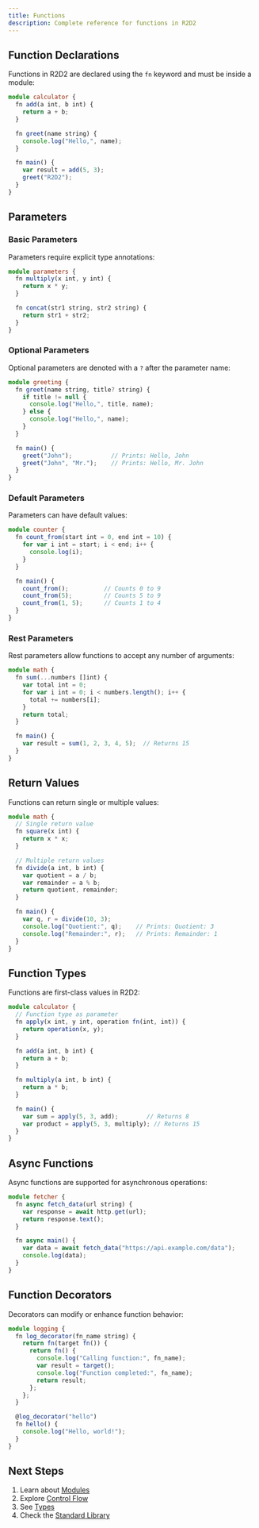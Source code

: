 ```yaml
---
title: Functions
description: Complete reference for functions in R2D2
---
```


## Function Declarations

Functions in R2D2 are declared using the `fn` keyword and must be inside a module:

```typescript
module calculator {
  fn add(a int, b int) {
    return a + b;
  }

  fn greet(name string) {
    console.log("Hello,", name);
  }

  fn main() {
    var result = add(5, 3);
    greet("R2D2");
  }
}
```

## Parameters

### Basic Parameters

Parameters require explicit type annotations:

```typescript
module parameters {
  fn multiply(x int, y int) {
    return x * y;
  }

  fn concat(str1 string, str2 string) {
    return str1 + str2;
  }
}
```

### Optional Parameters

Optional parameters are denoted with a `?` after the parameter name:

```typescript
module greeting {
  fn greet(name string, title? string) {
    if title != null {
      console.log("Hello,", title, name);
    } else {
      console.log("Hello,", name);
    }
  }

  fn main() {
    greet("John");           // Prints: Hello, John
    greet("John", "Mr.");    // Prints: Hello, Mr. John
  }
}
```

### Default Parameters

Parameters can have default values:

```typescript
module counter {
  fn count_from(start int = 0, end int = 10) {
    for var i int = start; i < end; i++ {
      console.log(i);
    }
  }

  fn main() {
    count_from();          // Counts 0 to 9
    count_from(5);         // Counts 5 to 9
    count_from(1, 5);      // Counts 1 to 4
  }
}
```

### Rest Parameters

Rest parameters allow functions to accept any number of arguments:

```typescript
module math {
  fn sum(...numbers []int) {
    var total int = 0;
    for var i int = 0; i < numbers.length(); i++ {
      total += numbers[i];
    }
    return total;
  }

  fn main() {
    var result = sum(1, 2, 3, 4, 5);  // Returns 15
  }
}
```

## Return Values

Functions can return single or multiple values:

```typescript
module math {
  // Single return value
  fn square(x int) {
    return x * x;
  }

  // Multiple return values
  fn divide(a int, b int) {
    var quotient = a / b;
    var remainder = a % b;
    return quotient, remainder;
  }

  fn main() {
    var q, r = divide(10, 3);
    console.log("Quotient:", q);    // Prints: Quotient: 3
    console.log("Remainder:", r);   // Prints: Remainder: 1
  }
}
```

## Function Types

Functions are first-class values in R2D2:

```typescript
module calculator {
  // Function type as parameter
  fn apply(x int, y int, operation fn(int, int)) {
    return operation(x, y);
  }

  fn add(a int, b int) {
    return a + b;
  }

  fn multiply(a int, b int) {
    return a * b;
  }

  fn main() {
    var sum = apply(5, 3, add);        // Returns 8
    var product = apply(5, 3, multiply); // Returns 15
  }
}
```

## Async Functions

Async functions are supported for asynchronous operations:

```typescript
module fetcher {
  fn async fetch_data(url string) {
    var response = await http.get(url);
    return response.text();
  }

  fn async main() {
    var data = await fetch_data("https://api.example.com/data");
    console.log(data);
  }
}
```

## Function Decorators

Decorators can modify or enhance function behavior:

```typescript
module logging {
  fn log_decorator(fn_name string) {
    return fn(target fn()) {
      return fn() {
        console.log("Calling function:", fn_name);
        var result = target();
        console.log("Function completed:", fn_name);
        return result;
      };
    };
  }

  @log_decorator("hello")
  fn hello() {
    console.log("Hello, world!");
  }
}
```

## Next Steps

1. Learn about [Modules](/reference/modules/)
2. Explore [Control Flow](/reference/control-flow/)
3. See [Types](/reference/types/)
4. Check the [Standard Library](/reference/stdlib/) 